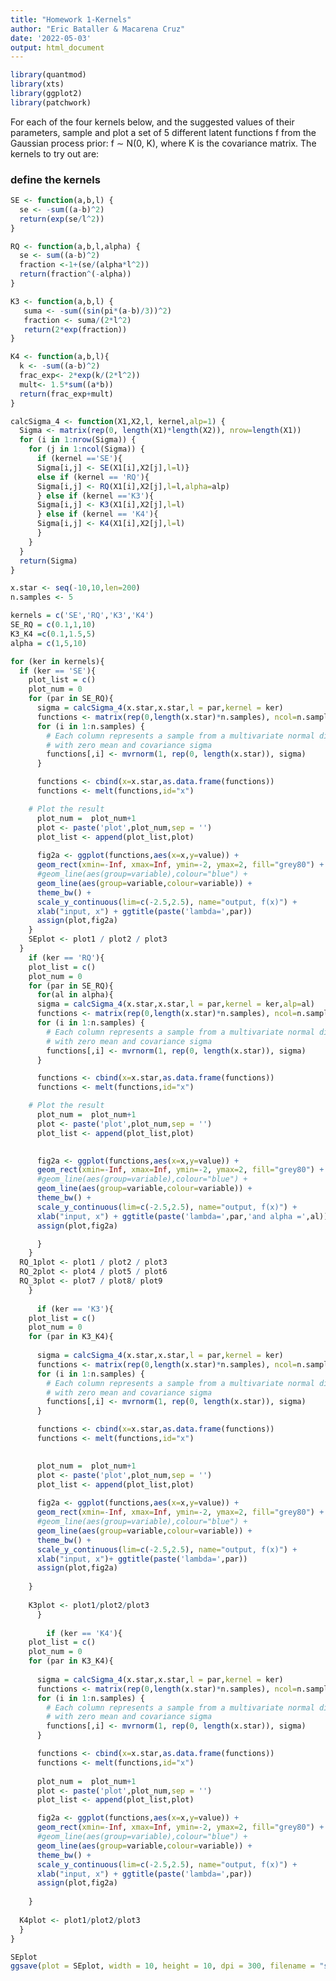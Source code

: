 ```yaml
---
title: "Homework 1-Kernels"
author: "Eric Bataller & Macarena Cruz"
date: '2022-05-03'
output: html_document
---
```


```r
library(quantmod)
library(xts)
library(ggplot2)
library(patchwork)
```

For each of the four kernels below, and the suggested values of their parameters,
sample and plot a set of 5 different latent functions f from the Gaussian process prior:
f ∼ N(0, K), where K is the covariance matrix. The kernels to try out are:

### define the kernels
```r
SE <- function(a,b,l) {
  se <- -sum((a-b)^2)
  return(exp(se/l^2))
}
```

```r
RQ <- function(a,b,l,alpha) {
  se <- sum((a-b)^2)
  fraction <-1+(se/(alpha*l^2))
  return(fraction^(-alpha))
}
```

```r
K3 <- function(a,b,l) {
   suma <- -sum((sin(pi*(a-b)/3))^2)
   fraction <- suma/(2*l^2)
   return(2*exp(fraction))
}

```

```r
K4 <- function(a,b,l){
  k <- -sum((a-b)^2)
  frac_exp<- 2*exp(k/(2*l^2))
  mult<- 1.5*sum((a*b))
  return(frac_exp+mult)
}
```


```r
calcSigma_4 <- function(X1,X2,l, kernel,alp=1) {
  Sigma <- matrix(rep(0, length(X1)*length(X2)), nrow=length(X1))
  for (i in 1:nrow(Sigma)) {
    for (j in 1:ncol(Sigma)) {
      if (kernel =='SE'){
      Sigma[i,j] <- SE(X1[i],X2[j],l=l)}
      else if (kernel == 'RQ'){
      Sigma[i,j] <- RQ(X1[i],X2[j],l=l,alpha=alp)
      } else if (kernel =='K3'){
      Sigma[i,j] <- K3(X1[i],X2[j],l=l)
      } else if (kernel == 'K4'){
      Sigma[i,j] <- K4(X1[i],X2[j],l=l)
      }
    }
  }
  return(Sigma)
}

```


```r
x.star <- seq(-10,10,len=200)
n.samples <- 5

```

```r
kernels = c('SE','RQ','K3','K4')
SE_RQ = c(0.1,1,10)
K3_K4 =c(0.1,1.5,5)
alpha = c(1,5,10)

for (ker in kernels){
  if (ker == 'SE'){
    plot_list = c()
    plot_num = 0
    for (par in SE_RQ){
      sigma = calcSigma_4(x.star,x.star,l = par,kernel = ker)
      functions <- matrix(rep(0,length(x.star)*n.samples), ncol=n.samples)
      for (i in 1:n.samples) {
        # Each column represents a sample from a multivariate normal distribution
        # with zero mean and covariance sigma
        functions[,i] <- mvrnorm(1, rep(0, length(x.star)), sigma)
      }

      functions <- cbind(x=x.star,as.data.frame(functions))
      functions <- melt(functions,id="x")

    # Plot the result
      plot_num =  plot_num+1
      plot <- paste('plot',plot_num,sep = '')
      plot_list <- append(plot_list,plot)
      
      fig2a <- ggplot(functions,aes(x=x,y=value)) +
      geom_rect(xmin=-Inf, xmax=Inf, ymin=-2, ymax=2, fill="grey80") +
      #geom_line(aes(group=variable),colour="blue") +
      geom_line(aes(group=variable,colour=variable)) +
      theme_bw() +
      scale_y_continuous(lim=c(-2.5,2.5), name="output, f(x)") +
      xlab("input, x") + ggtitle(paste('lambda=',par))
      assign(plot,fig2a)
    }
    SEplot <- plot1 / plot2 / plot3 
  }
    if (ker == 'RQ'){
    plot_list = c()
    plot_num = 0
    for (par in SE_RQ){
      for(al in alpha){
      sigma = calcSigma_4(x.star,x.star,l = par,kernel = ker,alp=al)
      functions <- matrix(rep(0,length(x.star)*n.samples), ncol=n.samples)
      for (i in 1:n.samples) {
        # Each column represents a sample from a multivariate normal distribution
        # with zero mean and covariance sigma
        functions[,i] <- mvrnorm(1, rep(0, length(x.star)), sigma)
      }

      functions <- cbind(x=x.star,as.data.frame(functions))
      functions <- melt(functions,id="x")

    # Plot the result
      plot_num =  plot_num+1
      plot <- paste('plot',plot_num,sep = '')
      plot_list <- append(plot_list,plot)

      
      fig2a <- ggplot(functions,aes(x=x,y=value)) +
      geom_rect(xmin=-Inf, xmax=Inf, ymin=-2, ymax=2, fill="grey80") +
      #geom_line(aes(group=variable),colour="blue") +
      geom_line(aes(group=variable,colour=variable)) +
      theme_bw() +
      scale_y_continuous(lim=c(-2.5,2.5), name="output, f(x)") +
      xlab("input, x") + ggtitle(paste('lambda=',par,'and alpha =',al))
      assign(plot,fig2a)

      }
    }
  RQ_1plot <- plot1 / plot2 / plot3
  RQ_2plot <- plot4 / plot5 / plot6
  RQ_3plot <- plot7 / plot8/ plot9
    }
  
      if (ker == 'K3'){
    plot_list = c()
    plot_num = 0
    for (par in K3_K4){
      
      sigma = calcSigma_4(x.star,x.star,l = par,kernel = ker)
      functions <- matrix(rep(0,length(x.star)*n.samples), ncol=n.samples)
      for (i in 1:n.samples) {
        # Each column represents a sample from a multivariate normal distribution
        # with zero mean and covariance sigma
        functions[,i] <- mvrnorm(1, rep(0, length(x.star)), sigma)
      }

      functions <- cbind(x=x.star,as.data.frame(functions))
      functions <- melt(functions,id="x")
      

      plot_num =  plot_num+1
      plot <- paste('plot',plot_num,sep = '')
      plot_list <- append(plot_list,plot)
      
      fig2a <- ggplot(functions,aes(x=x,y=value)) +
      geom_rect(xmin=-Inf, xmax=Inf, ymin=-2, ymax=2, fill="grey80") +
      #geom_line(aes(group=variable),colour="blue") +
      geom_line(aes(group=variable,colour=variable)) +
      theme_bw() +
      scale_y_continuous(lim=c(-2.5,2.5), name="output, f(x)") +
      xlab("input, x")+ ggtitle(paste('lambda=',par))
      assign(plot,fig2a)
    
    }
    
    K3plot <- plot1/plot2/plot3
      }
  
        if (ker == 'K4'){
    plot_list = c()
    plot_num = 0
    for (par in K3_K4){
      
      sigma = calcSigma_4(x.star,x.star,l = par,kernel = ker)
      functions <- matrix(rep(0,length(x.star)*n.samples), ncol=n.samples)
      for (i in 1:n.samples) {
        # Each column represents a sample from a multivariate normal distribution
        # with zero mean and covariance sigma
        functions[,i] <- mvrnorm(1, rep(0, length(x.star)), sigma)
      }

      functions <- cbind(x=x.star,as.data.frame(functions))
      functions <- melt(functions,id="x")
      
      plot_num =  plot_num+1
      plot <- paste('plot',plot_num,sep = '')
      plot_list <- append(plot_list,plot)

      fig2a <- ggplot(functions,aes(x=x,y=value)) +
      geom_rect(xmin=-Inf, xmax=Inf, ymin=-2, ymax=2, fill="grey80") +
      #geom_line(aes(group=variable),colour="blue") +
      geom_line(aes(group=variable,colour=variable)) +
      theme_bw() +
      scale_y_continuous(lim=c(-2.5,2.5), name="output, f(x)") +
      xlab("input, x") + ggtitle(paste('lambda=',par))
      assign(plot,fig2a)
    
    }
  
  K4plot <- plot1/plot2/plot3
  }
}

```

```r
SEplot
ggsave(plot = SEplot, width = 10, height = 10, dpi = 300, filename = "squished axis.pdf")
```
 


